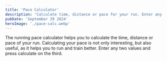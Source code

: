 ```yaml
---
title: 'Pace Calculator'
description: 'Calculate time, distance or pace for your run. Enter any two values to calculate the 3rd.'
pubDate: 'September 29 2024'
heroImage: './pace-calc.webp'
---
```



The running pace calculator helps you to calculate the time, distance or pace of your run. Calculating your pace is not only interesting, but also useful, as it helps you to run and train better. Enter any two values and press calculate on the third.

<PaceCalculator client:idle />